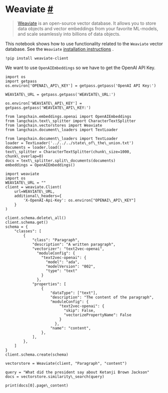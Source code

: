  Weaviate
 [#](#weaviate "Permalink to this headline")
=======================================================
> 
> 
> 
> [Weaviate](https://weaviate.io/) 
>  is an open-source vector database. It allows you to store data objects and vector embeddings from your favorite ML-models, and scale seamlessly into billions of data objects.
>  
> 
> 
> 
> 
 This notebook shows how to use functionality related to the
 `Weaviate`
 vector database.
 See the
 `Weaviate`
[installation instructions](https://weaviate.io/developers/weaviate/installation) 
 .
```
!pip install weaviate-client
```
 We want to use
 `OpenAIEmbeddings`
 so we have to get the OpenAI API Key.
```
import os
import getpass
os.environ['OPENAI\_API\_KEY'] = getpass.getpass('OpenAI API Key:')
```
```
WEAVIATE\_URL = getpass.getpass('WEAVIATE\_URL:')
```
```
os.environ['WEAVIATE\_API\_KEY'] = getpass.getpass('WEAVIATE\_API\_KEY:')
```
```
from langchain.embeddings.openai import OpenAIEmbeddings
from langchain.text\_splitter import CharacterTextSplitter
from langchain.vectorstores import Weaviate
from langchain.document\_loaders import TextLoader
```
```
from langchain.document\_loaders import TextLoader
loader = TextLoader('../../../state\_of\_the\_union.txt')
documents = loader.load()
text\_splitter = CharacterTextSplitter(chunk\_size=1000, chunk\_overlap=0)
docs = text\_splitter.split\_documents(documents)
embeddings = OpenAIEmbeddings()
```
```
import weaviate
import os
WEAVIATE\_URL = ""
client = weaviate.Client(
    url=WEAVIATE\_URL,
    additional\_headers={
        'X-OpenAI-Api-Key': os.environ["OPENAI\_API\_KEY"]
    }
)
```
```
client.schema.delete\_all()
client.schema.get()
schema = {
    "classes": [
        {
            "class": "Paragraph",
            "description": "A written paragraph",
            "vectorizer": "text2vec-openai",
              "moduleConfig": {
                "text2vec-openai": {
                  "model": "ada",
                  "modelVersion": "002",
                  "type": "text"
                }
              },
            "properties": [
                {
                    "dataType": ["text"],
                    "description": "The content of the paragraph",
                    "moduleConfig": {
                        "text2vec-openai": {
                          "skip": False,
                          "vectorizePropertyName": False
                        }
                      },
                    "name": "content",
                },
            ],
        },
    ]
}
client.schema.create(schema)
```
```
vectorstore = Weaviate(client, "Paragraph", "content")
```
```
query = "What did the president say about Ketanji Brown Jackson"
docs = vectorstore.similarity\_search(query)
```
```
print(docs[0].page\_content)
```
